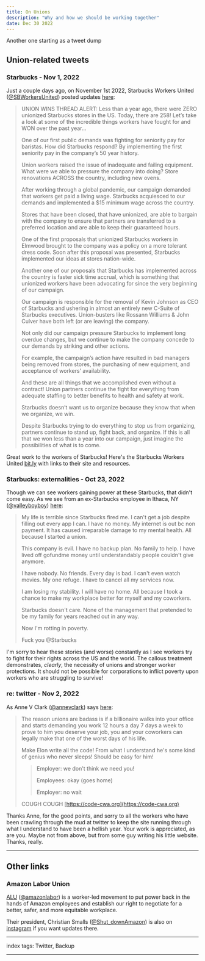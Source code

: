 ```yaml
---
title: On Unions
description: "Why and how we should be working together"
date: Dec 30 2022
---
```


Another one starting as a tweet dump

## Union-related tweets

### Starbucks - Nov 1, 2022

Just a couple days ago, on November 1st 2022, Starbucks Workers United ([@SBWorkersUnited](https://twitter.com/SBWorkersUnited)) posted updates [here](https://twitter.com/SBWorkersUnited/status/1587530037443678210?t=8uPVCxI-kUTL7tvmn7kfqQ&s=19):

> UNION WINS THREAD ALERT: Less than a year ago, there were ZERO unionized Starbucks stores in the US. Today, there are 258! Let’s take a look at some of the incredible things workers have fought for and WON over the past year…
>
> One of our first public demands was fighting for seniority pay for baristas. How did Starbucks respond? By implementing the first seniority pay in the company’s 50 year history.
>
> Union workers raised the issue of inadequate and failing equipment. What were we able to pressure the company into doing? Store renovations ACROSS the country, including new ovens.
>
> After working through a global pandemic, our campaign demanded that workers get paid a living wage. Starbucks acquiesced to our demands and implemented a $15 minimum wage across the country.
>
> Stores that have been closed, that have unionized, are able to bargain with the company to ensure that partners are transferred to a preferred location and are able to keep their guaranteed hours.
>
> One of the first proposals that unionized Starbucks workers in Elmwood brought to the company was a policy on a more tolerant dress code. Soon after this proposal was presented, Starbucks implemented our ideas at stores nation-wide.
>
> Another one of our proposals that Starbucks has implemented across the country is faster sick time accrual, which is something that unionized workers have been advocating for since the very beginning of our campaign.
>
> Our campaign is responsible for the removal of Kevin Johnson as CEO of Starbucks and ushering in almost an entirely new C-Suite of Starbucks executives. Union-busters like Rossann Williams & John Culver have both left (or are leaving) the company.
>
> Not only did our campaign pressure Starbucks to implement long overdue changes, but we continue to make the company concede to our demands by striking and other actions.
>
> For example, the campaign’s action have resulted in bad managers being removed from stores, the purchasing of new equipment, and acceptance of workers’ availability.
>
> And these are all things that we accomplished even without a contract! Union partners continue the fight for everything from adequate staffing to better benefits to health and safety at work.
>
> Starbucks doesn’t want us to organize because they know that when we organize, we win.
>
> Despite Starbucks trying to do everything to stop us from organizing, partners continue to stand up, fight back, and organize. If this is all that we won less than a year into our campaign, just imagine the possibilities of what is to come.

Great work to the workers of Starbucks! Here's the Starbucks Workers United [bit.ly](https://bit.ly/m/sbworkersunited) with links to their site and resources.

### Starbucks: externalities - Oct 23, 2022

Though we can see workers gaining power at these Starbucks, that didn't come easy. As we see from an ex-Starbucks employee in Ithaca, NY ([@valleyboyboy](https://twitter.com/valleyboyboy)) [here](https://twitter.com/valleyboyboy/status/1584304485148798976):

> My life is terrible since Starbucks fired me. I can't get a job despite filling out every app I can. I have no money. My internet is out bc non payment. It has caused irreparable damage to my mental health. All because I started a union.
>
> This company is evil. I have no backup plan. No family to help. I have lived off gofundme money until understandably people couldn't give anymore.
>
> I have nobody. No friends. Every day is bad. I can't even watch movies. My one refuge. I have to cancel all my services now.
>
> I am losing my stability. I will have no home. All because I took a chance to make my workplace better for myself and my coworkers.
>
> Starbucks doesn't care. None of the management that pretended to be my family for years reached out in any way.
>
> Now I'm rotting in poverty.
>
> Fuck you @Starbucks

I'm sorry to hear these stories (and worse) constantly as I see workers try to fight for their rights across the US and the world. The callous treatment demonstrates, _clearly_, the necessity of unions and stronger worker protections. It should not be possible for corporations to inflict poverty upon workers who are struggling to survive!

### re: twitter - Nov 2, 2022

As Anne V Clark ([@annevclark](https://twitter.com/annevclark)) says [here](https://twitter.com/annevclark/status/1587815235469066241?t=iI1B3ulwTNVOLhZAWBujMw&s=19):

> The reason unions are badass is if a billionaire walks into your office and starts demanding you work 12 hours a day 7 days a week to prove to him you deserve your job, you and your coworkers can legally make that one of the worst days of his life.
>
> Make Elon write all the code! From what I understand he's some kind of genius who never sleeps! Should be easy for him!
>
> > Employer: we don't think we need you!
> >
> > Employees: okay (goes home)
> >
> > Employer: no wait
>
> COUGH COUGH [https://code-cwa.org](https://code-cwa.org)

Thanks Anne, for the good points, and sorry to all the workers who have been crawling through the mud at twitter to keep the site running through what I understand to have been a hellish year. Your work is appreciated, as are you. Maybe not from above, but from some guy writing his little website. Thanks, really.

---

## Other links

### Amazon Labor Union

[ALU](https://www.amazonlaborunion.org/) ([@amazonlabor](https://twitter.com/amazonlabor)) is a worker-led movement to put power back in the hands of Amazon employees and establish our right to negotiate for a better, safer, and more equitable workplace.

Their president, Christian Smalls ([@Shut_downAmazon](https://twitter.com/Shut_downAmazon)) is also on [instagram](https://www.instagram.com/chris.smalls_/) if you want updates there.

---

index tags: Twitter, Backup

---
